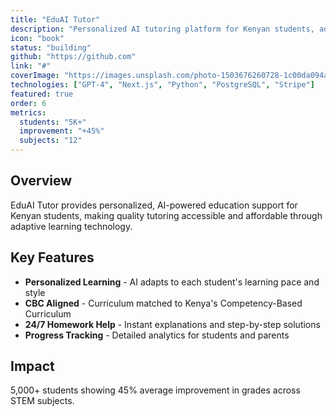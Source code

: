 ```yaml
---
title: "EduAI Tutor"
description: "Personalized AI tutoring platform for Kenyan students, adapting to individual learning styles and providing 24/7 homework help in STEM subjects aligned with CBC curriculum."
icon: "book"
status: "building"
github: "https://github.com"
link: "#"
coverImage: "https://images.unsplash.com/photo-1503676260728-1c00da094a0b?w=800&h=600&fit=crop"
technologies: ["GPT-4", "Next.js", "Python", "PostgreSQL", "Stripe"]
featured: true
order: 6
metrics:
  students: "5K+"
  improvement: "+45%"
  subjects: "12"
---
```


## Overview

EduAI Tutor provides personalized, AI-powered education support for Kenyan students, making quality tutoring accessible and affordable through adaptive learning technology.

## Key Features

- **Personalized Learning** - AI adapts to each student's learning pace and style
- **CBC Aligned** - Curriculum matched to Kenya's Competency-Based Curriculum
- **24/7 Homework Help** - Instant explanations and step-by-step solutions
- **Progress Tracking** - Detailed analytics for students and parents

## Impact

5,000+ students showing 45% average improvement in grades across STEM subjects.
